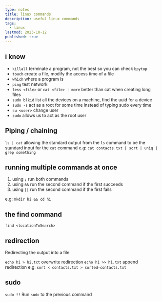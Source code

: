 ```yaml
---
type: notes
title: linux commands
description: useful linux commands
tags:
  - linux
lastmod: 2023-10-12
published: true
---
```


## i know

- `killall` terminate a program, not the best so you can check `bpytop`
- `touch` create a file, modify the access time of a file
- `which` where a program is
- `ping` test network
- `less <file>` or `cat <file> | more` better than cat when creating long files
- `sudo blkid` list all the devices on a machine, find the uuid for a device
- `sudo -s` act as a root for some time instead of typing sudo every time
- `su <user>` change user
- `sudo` allows us to act as the root user

## Piping / chaining

`ls | cat` allowing the standard output from the `ls` command to be the standard input for the `cat` command
e.g: `cat contacts.txt | sort | uniq | grep something`

## running multiple commands at once

1. using `;` run both commands
2. using `&&` run the second command if the first succeeds
3. using `||` run the second command if the first fails

e.g: `mkdir hi && cd hi`

## the find command

`find <locationToSearch> `

## redirection

Redirecting the output into a file

`echo hi > hi.txt` overwrite redirection
`echo hi >> hi.txt` append redirection
e.g: `sort < contacts.txt > sorted-contacts.txt`

## sudo

`sudo !!` Run `sudo` to the previous command
